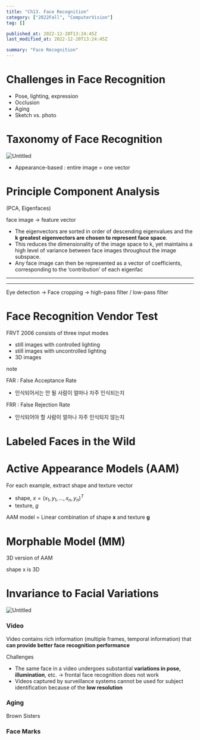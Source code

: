 ```yaml
---
title: "Ch13. Face Recognition"
category: ["2022Fall", "ComputerVision"]
tag: []

published_at: 2022-12-20T13:24:45Z
last_modified_at: 2022-12-20T13:24:45Z

summary: "Face Recognition"
---
```


# Challenges in Face Recognition

- Pose, lighting, expression
- Occlusion
- Aging
- Sketch vs. photo

# Taxonomy of Face Recognition

![Untitled](/post/computerVisionCh13/Untitled.png)

- Appearance-based : entire image = one vector

# Principle Component Analysis

(PCA, Eigenfaces)

face image → feature vector

- The eigenvectors are sorted in order of descending eigenvalues and the **k greatest eigenvectors are chosen to represent face space**.
- This reduces the dimensionality of the image space to k, yet maintains a high level of variance between face images throughout the image subspace.
- Any face image can then be represented as a vector of coefficients, corresponding to the ‘contribution’ of each eigenfac

---

---

Eye detection → Face cropping → high-pass filter / low-pass filter

# Face Recognition Vendor Test

FRVT 2006 consists of three input modes

- still images with controlled lighting
- still images with uncontrolled lighting
- 3D images

<Aside>
note

FAR : False Acceptance Rate

- 인식되어서는 안 될 사람이 얼마나 자주 인식되는지

FRR : False Rejection Rate

- 인식되어야 할 사람이 얼마나 자주 인식되지 않는지

</Aside>

# Labeled Faces in the Wild

# Active Appearance Models (AAM)

For each example, extract shape and texture vector

- shape, $x = (x_1, y_1, …, x_n, y_n)^T$
- texture, $g$

AAM model = Linear combination of shape **x** and texture **g**

# Morphable Model (MM)

3D version of AAM

shape x is 3D

# Invariance to Facial Variations

![Untitled](/post/computerVisionCh13/Untitled1.png)

### Video

Video contains rich information (multiple frames, temporal information) that **can provide better face recognition performance**

Challenges

- The same face in a video undergoes substantial **variations in pose,
  illumination**, etc. → frontal face recognition does not work
- Videos captured by surveillance systems cannot be used for subject
  identification because of the **low resolution**

### Aging

Brown Sisters

### Face Marks
